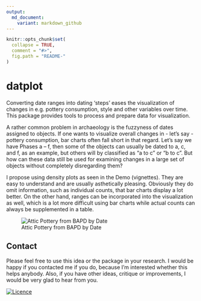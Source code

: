 ```yaml
---
output:
  md_document:
    variant: markdown_github
---
```


<!-- README.md is generated from README.Rmd. Please edit that file -->

```r
knitr::opts_chunk$set(
  collapse = TRUE,
  comment = "#>",
  fig.path = "README-"
)
```

# datplot

Converting date ranges into dating 'steps' eases the visualization of changes in e.g. pottery consumption, style and other variables over time. This package provides tools to process and prepare data for visualization.

A rather common problem in archaeology is the fuzzyness of dates assigned to objects. If one wants to visualize overall changes in - let's say - pottery consumption, bar charts often fall short in that regard. Let's say we have Phases a -- f, then some of the objects can usually be dated to a, c, and f, as an example, but others will by classified as "a to c" or "b to c". But how can these data still be used for examining changes in a large set of objects without completely disregarding them?

I propose using density plots as seen in the Demo (vignettes). They are easy to understand and are usually asthetically pleasing. Obviously they do omit information, such as individual counts, that bar charts display a lot better. On the other hand, ranges can be incorporated into the visualization as well, which is a lot more difficult using bar charts while actual counts can always be supplemented in a table. 


![Attic Pottery from BAPD by Date](vignettes/demo_image.png "Attic Pottery from BAPD by Date")

## Contact

Please feel free to use this idea or the package in your research. I would be happy if you contacted me if you do, because I'm interested whether this helps anybody. Also, if you have other ideas, critique or improvements, I would be very glad to hear from you.

[![Licence](https://i.creativecommons.org/l/by-sa/4.0/88x31.png)](http://creativecommons.org/licenses/by-sa/4.0/)
